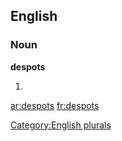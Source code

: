
==English==

===Noun===
'''despots'''

# {{plural of|[[despot]]}}

[[Category:English plurals]]

[[ar:despots]]
[[fr:despots]]